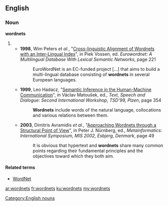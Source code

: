==English==

===Noun===
'''wordnets'''

# {{plural of|wordnet}}
#* '''1998''', Wim Peters ''et al.'', "[http://books.google.com/books?id=-qEep-1ib8UC&pg=RA1-PA221&dq=wordnets&ei=04hLR7fACYKw7gLdi6z_Bg&sig=iVdXb1vf9qH8sgZ_Rm0p4JJWL6I Cross-linguistic Alignment of Wordnets with an Inter-Lingual Index]", in Piek Vossen, ed. ''Eurowordnet: A Multilingual Database With Lexical Semantic Networks'', page 221
#*: EuroWordNet is an EC-funded project […] that aims to build a multi-lingual database consisting of '''wordnets''' in several European languages.
#* '''1999''', Leo Hadacz, "[http://books.google.com/books?id=vplrW0wxzx0C&pg=PA354&dq=wordnets&ei=04hLR7fACYKw7gLdi6z_Bg&sig=T3aJ7lQEWO1X3V3i40MFzhWukbU#PPA353,M1 Semantic Inference in the Human-Machine Communication]", in Václav Matoušek, ed., ''Text, Speech and Dialogue: Second International Workshop, TSD'99, Plzen'', page 354
#*: '''Wordnets''' include words of the natural language, collocations and various relations between them.
#* '''2003''', Dimitris Avramidis ''et al''., "[http://books.google.com/books?id=9Qm9f2kDkywC&pg=PA49&dq=wordnets&ei=04hLR7fACYKw7gLdi6z_Bg&sig=m0p9r_LMh05h_7NsJTncALVCEBc Approaching Wordnets through a Structural Point of View]", in Peter J. Nürnberg, ed., ''Metainformatics: International Symposium, MIS 2002, Esbjerg, Denmark'', page 49
#*: It is obvious that hypertext and '''wordnets''' share many common points regarding their fundamental principles and the objectives toward which they both aim.

====Related terms====
* [[WordNet]]

[[Category:English nouns]]

[[ar:wordnets]]
[[fr:wordnets]]
[[ku:wordnets]]
[[my:wordnets]]